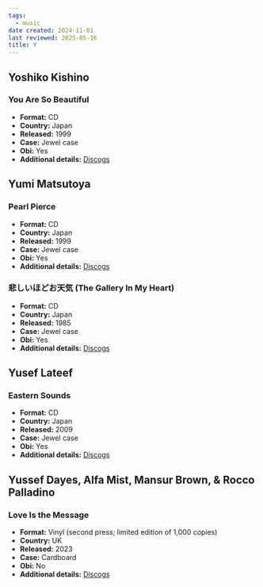 ```yaml
---
tags:
  - music
date created: 2024-11-01
last reviewed: 2025-05-16
title: Y
---
```


## Yoshiko Kishino

### You Are So Beautiful

- **Format:** CD
- **Country:** Japan
- **Released:** 1999
- **Case:** Jewel case
- **Obi:** Yes
- **Additional details:** [Discogs](https://www.discogs.com/release/15092911-Yoshiko-Kishino-You-Are-So-Beautiful)

## Yumi Matsutoya

### Pearl Pierce

- **Format:** CD
- **Country:** Japan
- **Released:** 1999
- **Case:** Jewel case
- **Obi:** Yes
- **Additional details:** [Discogs](https://www.discogs.com/release/11622588-Yuming-%E6%9D%BE%E4%BB%BB%E8%B0%B7%E7%94%B1%E5%AE%9F-Pearl-Pierce-%E3%83%91%E3%83%BC%E3%83%AB%E3%83%94%E3%82%A2%E3%82%B9)

### 悲しいほどお天気 (The Gallery In My Heart)

- **Format:** CD
- **Country:** Japan
- **Released:** 1985
- **Case:** Jewel case
- **Obi:** Yes
- **Additional details:** [Discogs](https://www.discogs.com/release/17900788-Yumi-Matsut%C5%8Dya-%E6%9D%BE%E4%BB%BB%E8%B0%B7%E7%94%B1%E5%AE%9F-%E6%82%B2%E3%81%97%E3%81%84%E3%81%BB%E3%81%A9%E3%81%8A%E5%A4%A9%E6%B0%97-The-Gallery-In-My-Heart)

## Yusef Lateef

### Eastern Sounds

- **Format:** CD
- **Country:** Japan
- **Released:** 2009
- **Case:** Jewel case
- **Obi:** Yes
- **Additional details:** [Discogs](https://www.discogs.com/release/32774538-Yusef-Lateef-Eastern-Sounds)

## Yussef Dayes, Alfa Mist, Mansur Brown, & Rocco Palladino

### Love Is the Message

- **Format:** Vinyl (second press; limited edition of 1,000 copies)
- **Country:** UK
- **Released:** 2023
- **Case:** Cardboard
- **Obi:** No
- **Additional details:** [Discogs](https://www.discogs.com/release/28340944-Yussef-Dayes-Alfa-Mist-Ft-Mansur-Brown-Rocco-Palladino-Love-Is-The-Message-Live-At-Abbey-Road-Studio)

